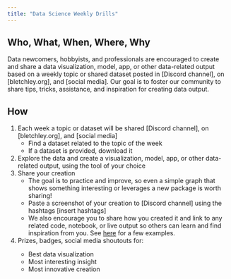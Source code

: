 ```yaml
---
title: "Data Science Weekly Drills"
---
```


## Who, What, When, Where, Why
Data newcomers, hobbyists, and professionals are encouraged to create and share a data visualization, model, app, or other data-related output based on a weekly topic or shared dataset posted in [Discord channel], on [bletchley.org], and [social media]. Our goal is to foster our community to share tips, tricks, assistance, and inspiration for creating data output.

## How
1. Each week a topic or dataset will be shared [Discord channel], on [bletchley.org], and [social media]
    - Find a dataset related to the topic of the week
    - If a dataset is provided, download it
2. Explore the data and create a visualization, model, app, or other data-related output, using the tool of your choice
3. Share your creation
    - The goal is to practice and improve, so even a simple graph that shows something interesting or leverages a new package is worth sharing!
    - Paste a screenshot of your creation to [Discord channel] using the hashtags [insert hashtags]
    - We also encourage you to share how you created it and link to any related code, notebook, or live output so others can learn and find inspiration from you. See [here](/examples.html) for a few examples.
4. <TBD>Prizes, badges, social media shoutouts for:
    - Best data visualization
    - Most interesting insight
    - Most innovative creation